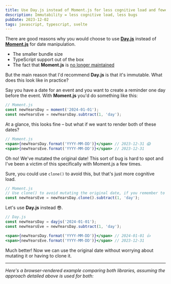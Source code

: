 ```yaml
---
title: Use Day.js instead of Moment.js for less cognitive load and fewer bugs
description: Immutability = less cognitive load, less bugs
pubDate: 2023-12-02
tags: javascript, typescript, svelte
---
```



There are good reasons why you would choose to use [**Day.js**](https://day.js.org/) instead of [**Moment.js**](https://momentjs.com/) for date manipulation.

- The smaller bundle size
- TypeScript support out of the box
- The fact that **Moment.js** is [no longer maintained](https://momentjs.com/docs/#/-project-status/)

But the main reason that I'd recommend **Day.js** is that it's immutable. What does this look like in practice?

Say you have a date for an event and you want to create a reminder one day before the event.
With **Moment.js** you'd do something like this:

```jsx
// Moment.js
const newYearsDay = moment('2024-01-01');
const newYearsEve = newYearsDay.subtract(1, 'day');
```

At a glance, this looks fine – but what if we want to render both of these dates?

```jsx
// Moment.js
<span>{newYearsDay.format('YYYY-MM-DD')}</span> // 2023-12-31 😱
<span>{newYearsEve.format('YYYY-MM-DD')}</span> // 2023-12-31
```

Oh no! We've mutated the original date!
This sort of bug is hard to spot and I've been a victim of this specifically with Moment.js a few times.

Sure, you could use `clone()` to avoid this, but that's just more cognitive load.

```jsx
// Moment.js
// Use clone() to avoid mutating the original date, if you remember to do so
const newYearsEve = newYearsDay.clone().subtract(1, 'day');
```

Let's use **Day.js** instead 😎.

```jsx
// Day.js
const newYearsDay = dayjs('2024-01-01');
const newYearsEve = newYearsDay.subtract(1, 'day');

<span>{newYearsDay.format('YYYY-MM-DD')}</span> // 2024-01-01 👍
<span>{newYearsEve.format('YYYY-MM-DD')}</span> // 2023-12-31
```

Much better! Now we can use the original date without worrying about mutating it or having to clone it.

---

*Here's a browser-rendered example comparing both libraries, assuming the approach detailed above is used for both:*

<HighlightBox sourceHref="https://github.com/jinksi/ericjinks.com/blob/master/src/content/blog/2023/_DayVsMoment.svelte" type="svelte">
  <DayVsMoment client:visible />
</HighlightBox>
